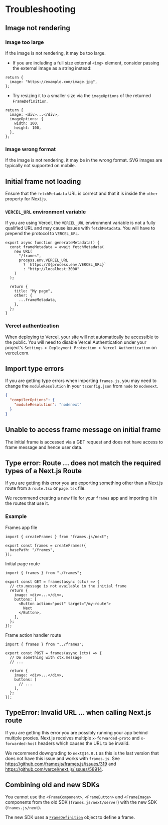 # Troubleshooting

## Image not rendering

### Image too large

If the image is not rendering, it may be too large.

- If you are including a full size external `<img>` element, consider passing the external image as a string instead:

```tsx
return {
  image: "https://example.com/image.jpg",
};
```

- Try resizing it to a smaller size via the `imageOptions` of the returned `FrameDefinition`.

```tsx
return {
  image: <div>...</div>,
  imageOptions: {
    width: 100,
    height: 100,
  },
};
```

### Image wrong format

If the image is not rendering, it may be in the wrong format. SVG images are typically not supported on mobile.

## Initial frame not loading

Ensure that the `fetchMetadata` URL is correct and that it is inside the `other` property for Next.js.

### `VERCEL_URL` environment variable

If you are using Vercel, the `VERCEL_URL` environment variable is not a fully qualified URL and may cause issues with `fetchMetadata`. You will have to prepend the protocol to `VERCEL_URL`.

```tsx
export async function generateMetadata() {
  const frameMetadata = await fetchMetadata(
    new URL(
      "/frames",
      process.env.VERCEL_URL
        ? `https://${process.env.VERCEL_URL}`
        : "http://localhost:3000"
    )
  );

  return {
    title: "My page",
    other: {
      ...frameMetadata,
    },
  };
}
```

### Vercel authentication

When deploying to Vercel, your site will not automatically be accessible to the public. You will need to disable Vercel Authentication under your project's `Settings > Deployment Protection > Vercel Authentication` on vercel.com.

## Import type errors

If you are getting type errors when importing `frames.js`, you may need to change the `moduleResolution` in your `tsconfig.json` from `node` to `nodenext`.

```json [tsconfig.json]
{
  "compilerOptions": {
    "moduleResolution": "nodenext"
  }
}
```

## Unable to access frame message on initial frame

The initial frame is accessed via a GET request and does not have access to frame message and hence user data.

## Type error: Route ... does not match the required types of a Next.js Route

If you are getting this error you are exporting something other than a Next.js route from a `route.tsx` or `page.tsx` file.

We recommend creating a new file for your `frames` app and importing it in the routes that use it.

### Example

Frames app file

```tsx [frames.ts]
import { createFrames } from "frames.js/next";

export const frames = createFrames({
  basePath: "/frames",
});
```

Initial page route

```tsx [route.tsx]
import { frames } from "./frames";

export const GET = frames(async (ctx) => {
  // ctx.message is not available in the initial frame
  return {
    image: <div>...</div>,
    buttons: [
      <Button action="post" target="/my-route">
        Next
      </Button>,
    ],
  };
});
```

Frame action handler route

```tsx [my-route/route.tsx]
import { frames } from "../frames";

export const POST = frames(async (ctx) => {
  // Do something with ctx.message
  // ...

  return {
    image: <div>...</div>,
    buttons: [
      // ...
    ],
  };
});
```

## TypeError: Invalid URL ... when calling Next.js route

If you are getting this error you are possibly running your app behind multiple proxies. Next.js receives multiple `x-forwarded-proto` and `x-forwarded-host` headers which causes the URL to be invalid.

We recommend downgrading to `next@14.0.1` as this is the last version that does not have this issue and works with `frames.js`. See https://github.com/framesjs/frames.js/issues/319 and https://github.com/vercel/next.js/issues/58914.

## Combining old and new SDKs

You cannot use the `<FrameComponent>`, `<FrameButton>` and `<FrameImage>` components from the old SDK (`frames.js/next/server`) with the new SDK (`frames.js/next`).

The new SDK uses a [`FrameDefinition`](/reference/core/createFrames#framedefinition) object to define a frame.
